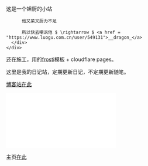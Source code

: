 
<BaseLayout title="Home">
  <BaseCard title="Home">
    <div class="flex">
      <div class="p-6">
          这是一个妲厨的小站

          他又菜又厨力不足

          所以快去嘲讽他 $ \rightarrow $ <a href = "https://www.luogu.com.cn/user/549131">__dragon_</a>
      </div>
    </div>

  </BaseCard>

  <BaseCard title="Home" image="/head_pic/Nahida_1.webp">
  还在施工，用的<a href = "https://kkgithub.com/EveSunMaple/Frosti">frosti</a>模板 + cloudflare pages。
  
  这里是我的日记站，定期更新日记，不定期更新随笔。

  <a href = "https://sigewinne.us" target = "_blank">博客站在此</a>

  <iframe src="//player.bilibili.com/player.html?isOutside=true&aid=113674530329946&bvid=BV1Q4kAYgER6&cid=27462468664&p=1" scrolling="no" border="0" frameborder="no" framespacing="0" allowfullscreen="true"></iframe>

  主页<a href = "/about">在此</a>
  </BaseCard>
</BaseLayout>
